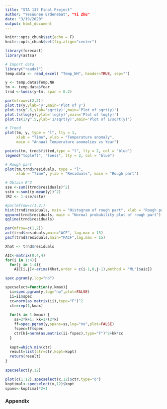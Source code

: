 ```yaml
---
title: "STA 137 Final Project"
author: "Yesuunee Erdenebat", "Yi Zhu"
date: "3/19/2020"
output: html_document
---
```


```r
knitr::opts_chunk$set(echo = F)
knitr::opts_chunk$set(fig.align="center")
```

```r
library(forecast)
library(astsa)
```

```r
# Import data
library("readxl")
temp.data <- read_excel( "Temp_NH", header=TRUE, sep="")
```

```r
y <- temp.data$Temp.NH
tm <- temp.data$Year
trnd <-loess(y~tm, span = 0.2)
```

```r
par(mfrow=c(2,2))
plot.ts(y,ylab='y',main='Plot of y')
plot.ts(y^.5,ylab='sqrt(y)',main='Plot of sqrt(y)')
plot.ts(log(y),ylab='log(y)',main='Plot of log(y)')
plot.ts(1/y^.5,ylab='1/sqrt(y)',main='Plot of 1/sqrt(y)')
```

```r
# Trend
plot(tm, y, type = "l", lty = 1,
     xlab = "Time", ylab = "Temperature anomaly",
     main = "Annual Temperature anomalies vs Year")

points(tm, trnd$fitted,type = "l", lty = 2, col = "blue")
legend("topleft", "loess", lty = 2, col = "blue")

# Rough part
plot(tm,trnd$residuals, type = "l", 
     xlab = "Time", ylab = "Residuals", main = "Rough part")

# Obtain R^2
sse <-sum((trnd$residuals)^2)
ssto <-sum((y-mean(y))^2)
(R2 <- 1-sse/ssto)
```

```r
#par(mfrow=c(1,2))
hist(trnd$residuals, main = "Histogram of rough part", xlab = "Rough part")
qqnorm(trnd$residuals, main = "Normal probability plot of rough part")
qqline(trnd$residuals)
```

```r
par(mfrow=c(1,2))
acf(trnd$residuals,main="ACF", lag.max = 15)
pacf(trnd$residuals,main="PACF",lag.max = 15)
```

```r
Xhat <- trnd$residuals

AIC<-matrix(0,4,4)
for(i in 1:4){ 
  for(j in 1:4){
    AIC[i,j]<-arima(Xhat,order = c(i-1,0,j-1),method = "ML")$aic}}
```

```r
spec.pgram(y,log="no")

specselect=function(y,kmax){
  ii=spec.pgram(y,log="no",plot=FALSE)
  ii=ii$spec
  cc=norm(as.matrix(ii),type="F")^2
  ctr=rep(1,kmax)
  
  for(k in 1:kmax) {
    ss=2*k+1; kk=1/(2*k)
    ff=spec.pgram(y,spans=ss,log="no",plot=FALSE)
    fspec=ff$spec
    ctr[k]=norm(as.matrix(ii-fspec),type="F")^2+kk*cc
  }
  
  kopt=which.min(ctr)
  result=list(ctr=ctr,kopt=kopt)
  return(result)
}
 
specselect(y,12)

plot(c(1:12),specselect(x,12)$ctr,type="o")
koptimal<-specselect(x,12)$kopt
spans<-koptimal*2+1
```

### Appendix
```r
```
